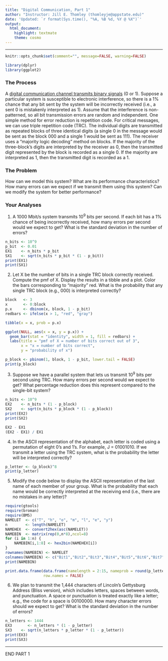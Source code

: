 ```yaml
---
title: "Digital Communication, Part 1"
author: "Instructor: Jill E. Thomley (thomleyje@appstate.edu)"
date: 'Updated: `r format(Sys.time(), "%A, %B %d, %Y @ %X")`'
output: 
  html_document: 
    highlight: textmate
    theme: cosmo
---
```


<hr>

```r
knitr::opts_chunk$set(comment="", message=FALSE, warning=FALSE)
```

```r
library(dplyr)
library(ggplot2)
```


### The Process

A [digital communication channel transmits binary signals](http://what-when-how.com/data-communications-and-networking/digital-transmission-of-digital-data/) (0 or 1). Suppose a particular system is susceptible to electronic interference, so there is a 1% chance that any bit sent by the system will be incorrectly received (i.e., a sent 0 is mistakenly interpreted as 1). Assume that the interference is non-patterned, so all bit transmission errors are random and independent. One simple method for error reduction is repetition code. For critical messages, we can use triple repetition code (TRC). The individual digits are transmitted as repeated blocks of three identical digits (a single 0 in the message would be sent as the block 000 and a single 1 would be sent as 111). The receiver uses a "majority logic decoding" method on blocks. If the majority of the three-block's digits are interpreted by the receiver as 0, then the transmitted digit represented by the block is recorded as a single 0. If the majority are interpreted as 1, then the transmitted digit is recorded as a 1.


### The Problem

How can we model this system? What are its performance characteristics? How many errors can we expect if we transmit them using this system? Can we modify the system for better performance?


### Your Analyses

1) A 1000 Mbit/s system transmits 10^9^ bits per second. If each bit has a 1% chance of being incorrectly received, how many errors per second would we expect to get? What is the standard deviation in the number of errors?

```r
n_bits <- 10^9
p_bit  <- 0.01
EX1    <- n_bits * p_bit
SX1    <- sqrt(n_bits * p_bit * (1 - p_bit))
print(EX1)
print(SX1)
```


2) Let X be the number of bits in a single TRC block correctly received. Compute the pmf of X. Display the results in a tibble and a plot. Color the bars corresponding to "majority" red. What is the probability that any single TRC block (e.g., 000) is interpreted correctly?

```r
block   <- 3
x       <- 0:block
p.x     <- dbinom(x, block, 1 - p_bit)
redbars <- ifelse(x > 1, "red", "gray")

tibble(x = x, prob = p.x)

ggplot(NULL, aes(x = x, y = p.x)) + 
  geom_bar(stat = "identity", width = 1, fill = redbars) +
  labs(title = "pmf of X = number of bits correct out of 3",
       x = "x = number of bits correct",
       y = "probability of x")

p_block <- pbinom(1, block, 1 - p_bit, lower.tail = FALSE)
print(p_block)
```


3) Suppose we have a parallel system that lets us transmit 10^9^ bits per second using TRC. How many errors per second would we expect to get? What percentage reduction does this represent compared to the single-bit system?

```r
n_bits <- 10^9
EX2    <- n_bits * (1 - p_block)
SX2    <- sqrt(n_bits * p_block * (1 - p_block))
print(EX2)
print(SX2)

EX2 - EX1
(EX2 - EX1) / EX1
```


4) In the ASCII representation of the alphabet, each letter is coded using a permutation of eight 0’s and 1’s. For example, J = 01001010. If we transmit a letter using the TRC system, what is the probability the letter will be interpreted correctly?

```r
p_letter <- (p_block)^8
print(p_letter)
```


5) Modify the code below to display the ASCII representation of the last name of each member of your group. What is the probability that each name would be correctly interpreted at the receiving end (i.e., there are no mistakes in any letter)?

```r
require(gtools)
require(broman)
require(BMS)
NAMELET  <- c("T", "h", "o", "m", "l", "e", "y")
n        <- length(NAMELET)
NAMEHEX  <- convert2hex(asc(NAMELET))
NAMEBIN  <- matrix(rep(0,n*8),ncol=8)
for (i in 1:n) {
    NAMEBIN[i,1:8] <- hex2bin(NAMEHEX[i])
}
rownames(NAMEBIN) <- NAMELET
colnames(NAMEBIN) <- c("Bit1","Bit2","Bit3","Bit4","Bit5","Bit6","Bit7","Bit8")
print(NAMEBIN)

print.data.frame(data.frame(namelength = 2:15, nameprob = round(p_letter^(2:15), 4)),
                 row.names = FALSE)
```

6) We plan to transmit the 1,444 characters of Lincoln's Gettysburg Address (Bliss version), which includes letters, spaces between words, and punctuation. A space or punctuation is treated exactly like a letter; e.g., the code for a space is 00100000. How many character errors should we expect to get? What is the standard deviation in the number of errors?

```r
n_letters <- 1444
EX3       <- n_letters * (1 - p_letter)
SX3    <- sqrt(n_letters * p_letter * (1 - p_letter))
print(EX3)
print(SX3)
```


<hr>

END PART 1